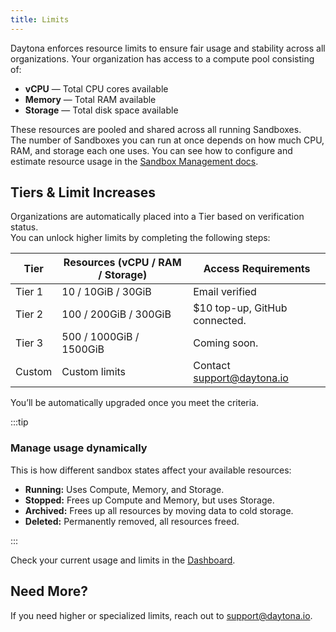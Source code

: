 ```yaml
---
title: Limits
---
```


Daytona enforces resource limits to ensure fair usage and stability across all organizations. Your organization has access to a compute pool consisting of:

- **vCPU** — Total CPU cores available
- **Memory** — Total RAM available
- **Storage** — Total disk space available

These resources are pooled and shared across all running Sandboxes.  
The number of Sandboxes you can run at once depends on how much CPU, RAM, and storage each one uses.   You can see how to configure and estimate resource usage in the [Sandbox Management docs](https://www.daytona.io/docs/sandbox-management/).

## Tiers & Limit Increases

Organizations are automatically placed into a Tier based on verification status.  
You can unlock higher limits by completing the following steps:

| Tier     | Resources (vCPU / RAM / Storage) | Access Requirements                |
|----------|----------------------------------|------------------------------------|
| Tier 1   | 10 / 10GiB / 30GiB               | Email verified                     |
| Tier 2   | 100 / 200GiB / 300GiB            | $10 top-up, GitHub connected. |
| Tier 3   | 500 / 1000GiB / 1500GiB        | Coming soon. |
| Custom   | Custom limits                    | Contact [support@daytona.io](mailto:support@daytona.io) |

You’ll be automatically upgraded once you meet the criteria.

:::tip

### Manage usage dynamically

This is how different sandbox states affect your available resources:

- **Running:** Uses Compute, Memory, and Storage.
- **Stopped:** Frees up Compute and Memory, but uses Storage.
- **Archived:** Frees up all resources by moving data to cold storage.
- **Deleted:** Permanently removed, all resources freed.

:::

Check your current usage and limits in the [Dashboard](https://app.daytona.io/dashboard/limits).

## Need More?

If you need higher or specialized limits, reach out to [support@daytona.io](mailto:support@daytona.io).
